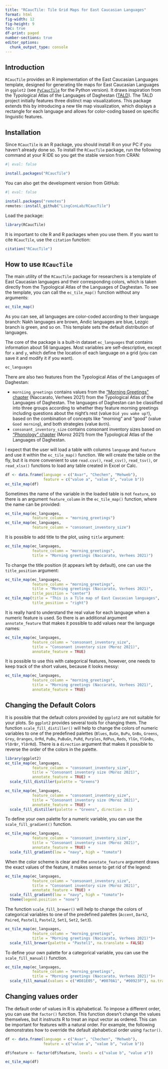 ```yaml
---
title: "RCaucTile: Tile Grid Maps for East Caucasian Languages"
format: html
fig-width: 12
fig-height: 9
toc: true
df-print: paged
number-sections: true
editor_options: 
  chunk_output_type: console
---
```


## Introduction

`RCaucTile` provides an R implementation of the East Caucasian Languages template, designed for generating tile maps for East Caucasian Languages in `ggplot2` (see [`PyCaucTile`](https://github.com/LingConLab/PyCaucTile/) for the Python version). It draws inspiration from the Typological Atlas of the Languages of Daghestan ([TALD](https://lingconlab.ru/tald)). The TALD project initially features three distinct map visualizations. This package extends this by introducing a new tile map visualization, which displays a rectangle for each language and allows for color-coding based on specific linguistic features.

## Installation

Since `RCaucTile` is an R package, you should install R on your PC if you haven't already done so. To install the `RCaucTile` package, run the following command at your R IDE so you get the stable version from CRAN:

```r
#| eval: false

install.packages("RCaucTile")
```

You can also get the development version from GitHub:

```r
#| eval: false

install.packages("remotes")
remotes::install_github("LingConLab/RCaucTile")
```

Load the package:

```r
library(RCaucTile)
```

It is important to cite R and R packages when you use them. If you want to cite `RCaucTile`, use the `citation` function:

```r
citation("RCaucTile")
```

## How to use `RCaucTile`

The main utility of the `RCaucTile` package for researchers is a template of East Caucasian languages and their corresponding colors, which is taken directly from the Typological Atlas of the Languages of Daghestan. To see the template, you can call the `ec_tile_map()` function without any arguments:

```r
ec_tile_map()
```

As you can see, all languages are color-coded according to their language branch: Nakh languages are brown, Andic languages are blue, Lezgic branch is green, and so on. This template sets the default distribution of languages.

The core of the package is a built-in dataset `ec_languages` that contains information about 56 languages. Most variables are self-descriptive, except for `x` and `y`, which define the location of each language on a grid (you can save it and modify it if you want).

```r
ec_languages
```

There are also two features from the Typological Atlas of the Languages of Daghestan:

- `morniing_greetings` contains values from the ["Morning Greetings" chapter](https://lingconlab.ru/tald/005_morniing_greetings.html) (Naccarato, Verhees 2021) from the Typological Atlas of the Languages of Daghestan. The languages of Daghestan can be classified into three groups according to whether they feature morning greetings including questions about the night’s rest (value `Did you wake up?`), based on the combination of concepts like “morning” and “good” (value `Good morning`), and both strategies (value `Both`).
- `consonant_inventory_size` contains consonant inventory sizes based on ["Phonology" chapter](https://lingconlab.ru/tald/pho_nology.html) (Moroz 2021) from the Typological Atlas of the Languages of Daghestan.


I expect that the user will load a table with columns `language` and `feature` and use it within the `ec_tile_map()` function. We will create the table on the fly, but it is more convenient to use `read.csv()`, `read_csv()`, `read_tsv()`, or `read_xlsx()` functions to load any table created in Excel or Calc.

```r
df <- data.frame(language = c("Avar", "Chechen", "Mehweb"),
                 feature = c("value a", "value b", "value b"))
ec_tile_map(df)
```

Sometimes the name of the variable in the loaded table is not `feature`, so there is an argument `feature_column` in the `ec_tile_map()` function, where the name can be provided:

```r
ec_tile_map(ec_languages,
            feature_column = "morning_greetings")
ec_tile_map(ec_languages,
            feature_column = "consonant_inventory_size")
```

It is possible to add title to the plot, using `title` argument:

```r
ec_tile_map(ec_languages,
            feature_column = "morning_greetings",
            title = "Morning greetings (Naccarato, Verhees 2021)")
```

To change the title position (it appears left by default), one can use the `title_position` argument:

```r
ec_tile_map(ec_languages,
            feature_column = "morning_greetings",
            title = "Morning greetings (Naccarato, Verhees 2021)",
            title_position = "center")
ec_tile_map(title = "This is a Tile map of East Caucasian languages",
            title_position = "right")
```

It is really hard to understand the real value for each language when a numeric feature is used. So there is an additional argument `annotate_feature` that makes it possible to add values near the language names:

```r
ec_tile_map(ec_languages,
            feature_column = "consonant_inventory_size",
            title = "Consonant inventory size (Moroz 2021)",
            annotate_feature = TRUE)
```

It is possible to use this with categorical features, however, one needs to keep track of the short values, because it looks messy:

```r
ec_tile_map(ec_languages,
            feature_column = "morning_greetings",
            title = "Morning greetings (Naccarato, Verhees 2021)",
            annotate_feature = TRUE)
```

## Changing the Default Colors

It is possible that the default colors provided by `ggplot2` are not suitable for your plots. So `ggplot2` provides several tools for changing them. The function `scale_fill_distiller()` will help to change the colors of numeric variables to one of the predefined palettes (`Blues`, `BuGn`, `BuPu`, `GnBu`, `Greens`, `Grey`, `Oranges`, `OrRd`, `PuBu`, `PuBuGn`, `PuRd`, `Purples`, `RdPus`, `Reds`, `YlGn`, `YlGnBu`, `YlOrBr`, `YlOrRd`). There is a `direction` argument that makes it possible to reverse the order of the colors in the palette.

```r
library(ggplot2)
ec_tile_map(ec_languages,
            feature_column = "consonant_inventory_size",
            title = "Consonant inventory size (Moroz 2021)",
            annotate_feature = TRUE) +
  scale_fill_distiller(palette = "Greens")

ec_tile_map(ec_languages,
            feature_column = "consonant_inventory_size",
            title = "Consonant inventory size (Moroz 2021)",
            annotate_feature = TRUE) +
  scale_fill_distiller(palette = "Greens", direction = 1)
```

To define your own palette for a numeric variable, you can use the `scale_fill_gradient()` function.

```r
ec_tile_map(ec_languages,
            feature_column = "consonant_inventory_size",
            title = "Consonant inventory size (Moroz 2021)",
            annotate_feature = TRUE) +
  scale_fill_gradient(low = "navy", high = "tomato")
```

When the color scheme is clear and the `annotate_feature` argument draws the exact values of the feature, it makes sense to get rid of the legend:

```r
ec_tile_map(ec_languages,
            feature_column = "consonant_inventory_size",
            title = "Consonant inventory size (Moroz 2021)",
            annotate_feature = TRUE) +
  scale_fill_gradient(low = "navy", high = "tomato")+
  theme(legend.position = "none")
```

The function `scale_fill_brewer()` will help to change the colors of categorical variables to one of the predefined palettes (`Accent`, `Dark2`, `Paired`, `Pastel1`, `Pastel2`, `Set1`, `Set2`, `Set3`).

```r
ec_tile_map(ec_languages,
            feature_column = "morning_greetings",
            title = "Morning greetings (Naccarato, Verhees 2021)")+
  scale_fill_brewer(palette = "Pastel1", na.translate = FALSE)
```

To define your own palette for a categorical variable, you can use the `scale_fill_manual()` function.

```r
ec_tile_map(ec_languages,
            feature_column = "morning_greetings",
            title = "Morning greetings (Naccarato, Verhees 2021)")+
  scale_fill_manual(values = c("#D81E05", "#0070A1", "#00923F"), na.translate = FALSE)
```

## Changing values order

The default order of values in R is alphabetical. To impose a different order, you can use the `factor()` function. This function doesn't change the values themselves, but it instructs R to treat an input vector as ordered. This can be important for features with a natural order.  For example, the following demonstrates how to override the default alphabetical order using `factor()`.

```r
df <- data.frame(language = c("Avar", "Chechen", "Mehweb"),
                 feature = c("value a", "value b", "value b"))

df$feature <- factor(df$feature, levels = c("value b", "value a"))

ec_tile_map(df)
```
